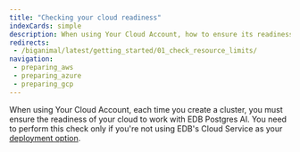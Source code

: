 ```yaml
---
title: "Checking your cloud readiness"
indexCards: simple
description: When using Your Cloud Account, how to ensure its readiness to work with EDB Postgres AI. 
redirects:
 - /biganimal/latest/getting_started/01_check_resource_limits/
navigation: 
 - preparing_aws
 - preparing_azure
 - preparing_gcp
---
```


When using Your Cloud Account, each time you create a cluster, you must ensure the readiness of your cloud to work with EDB Postgres AI. You need to perform this check only if you're not using EDB's Cloud Service as your [deployment option](/biganimal/release/planning/deployment_options).
